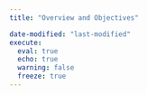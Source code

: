 ```yaml
---
title: "Overview and Objectives"

date-modified: "last-modified" 
execute:   
  eval: true   
  echo: true   
  warning: false   
  freeze: true 
---
```

